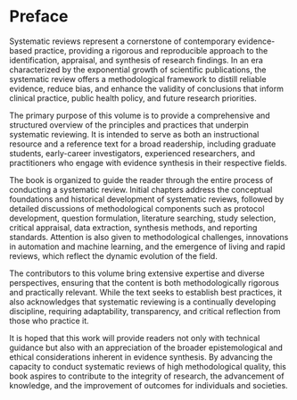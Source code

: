 # Preface {.unnumbered}

Systematic reviews represent a cornerstone of contemporary evidence-based practice, providing a rigorous and reproducible approach to the identification, appraisal, and synthesis of research findings. In an era characterized by the exponential growth of scientific publications, the systematic review offers a methodological framework to distill reliable evidence, reduce bias, and enhance the validity of conclusions that inform clinical practice, public health policy, and future research priorities.

The primary purpose of this volume is to provide a comprehensive and structured overview of the principles and practices that underpin systematic reviewing. It is intended to serve as both an instructional resource and a reference text for a broad readership, including graduate students, early-career investigators, experienced researchers, and practitioners who engage with evidence synthesis in their respective fields.

The book is organized to guide the reader through the entire process of conducting a systematic review. Initial chapters address the conceptual foundations and historical development of systematic reviews, followed by detailed discussions of methodological components such as protocol development, question formulation, literature searching, study selection, critical appraisal, data extraction, synthesis methods, and reporting standards. Attention is also given to methodological challenges, innovations in automation and machine learning, and the emergence of living and rapid reviews, which reflect the dynamic evolution of the field.

The contributors to this volume bring extensive expertise and diverse perspectives, ensuring that the content is both methodologically rigorous and practically relevant. While the text seeks to establish best practices, it also acknowledges that systematic reviewing is a continually developing discipline, requiring adaptability, transparency, and critical reflection from those who practice it.

It is hoped that this work will provide readers not only with technical guidance but also with an appreciation of the broader epistemological and ethical considerations inherent in evidence synthesis. By advancing the capacity to conduct systematic reviews of high methodological quality, this book aspires to contribute to the integrity of research, the advancement of knowledge, and the improvement of outcomes for individuals and societies.
